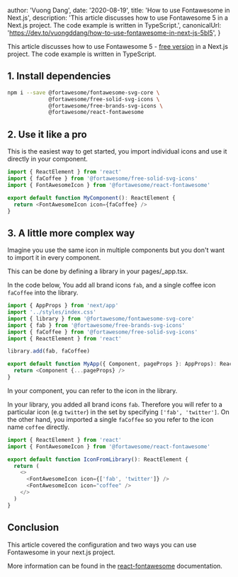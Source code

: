 
  author: 'Vuong Dang',
  date: '2020-08-19',
  title: 'How to use Fontawesome in Next.js',
  description:
    'This article discusses how to use Fontawesome 5 in a Next.js project. The code example is written in TypeScript.',
  canonicalUrl: 'https://dev.to/vuongddang/how-to-use-fontawesome-in-next-js-5bl5',
}


This article discusses how to use Fontawesome 5 - [free version](https://fontawesome.com/plans) in a Next.js project. The code example is written in TypeScript.

## 1. Install dependencies
```bash
npm i --save @fortawesome/fontawesome-svg-core \
             @fortawesome/free-solid-svg-icons \
             @fortawesome/free-brands-svg-icons \
             @fortawesome/react-fontawesome
```

## 2. Use it like a pro
This is the easiest way to get started, you import individual icons and use it directly in your component.
```typescript
import { ReactElement } from 'react'
import { faCoffee } from '@fortawesome/free-solid-svg-icons'
import { FontAwesomeIcon } from '@fortawesome/react-fontawesome'

export default function MyComponent(): ReactElement {
  return <FontAwesomeIcon icon={faCoffee} />
}
```

## 3. A little more complex way
Imagine you use the same icon in multiple components but you don't want to import it in every component. 

This can be done by defining a library in your pages/_app.tsx.

In the code below, You add all brand icons `fab`, and a single coffee icon `faCoffee` into the library. 

```typescript
import { AppProps } from 'next/app'
import '../styles/index.css'
import { library } from '@fortawesome/fontawesome-svg-core'
import { fab } from '@fortawesome/free-brands-svg-icons'
import { faCoffee } from '@fortawesome/free-solid-svg-icons'
import { ReactElement } from 'react'

library.add(fab, faCoffee)

export default function MyApp({ Component, pageProps }: AppProps): ReactElement {
  return <Component {...pageProps} />
}

```

In your component, you can refer to the icon in the library.

In your library, you added all brand icons `fab`. Therefore you will refer to a particular icon (e.g `twitter`) in the set by specifying `['fab', 'twitter']`. On the other hand, you imported a single `faCoffee` so you refer to the icon name `coffee` directly.

```typescript
import { ReactElement } from 'react'
import { FontAwesomeIcon } from '@fortawesome/react-fontawesome'

export default function IconFromLibrary(): ReactElement {
  return (
    <>
      <FontAwesomeIcon icon={['fab', 'twitter']} />
      <FontAwesomeIcon icon="coffee" />
    </>
  )
}
```

## Conclusion
This article covered the configuration and two ways you can use Fontawesome in your next.js project.

More information can be found in the 
[react-fontawesome](https://github.com/FortAwesome/react-fontawesome) documentation.
